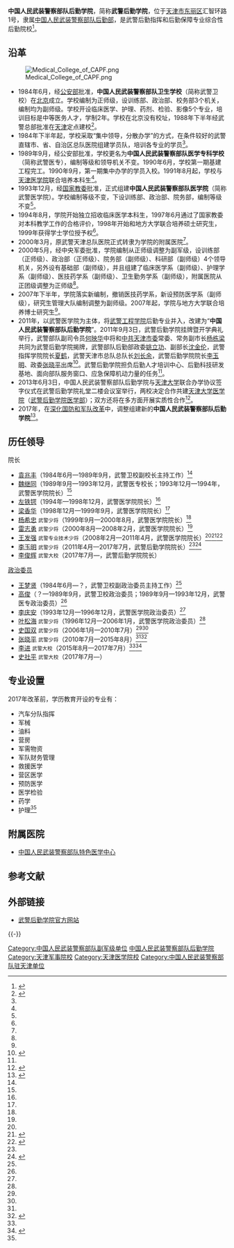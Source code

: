 {{高校
|名称    = 中国人民武装警察部队后勤学院
|外文名  = 
|图像    =[[File:Chinese_People's_Armed_Police_Force_(CAPF)_cap_insignia.svg|200px]]
|图像说明=[[中华人民共和国人民警察警徽|人民武装警察帽徽]]
|校训    =
|建校    = 2017年
|闭校    =
|类型    = 武警军事高校
|校长    =
|院长    = 
|头衔    = 政治委员
|头衔者  = 
|书记    =
|教师    =
|职工    =
|学生    =
|地址    = {{CHN}}[[天津市|天津市]][[东丽区|东丽区]]汇智环路1号
|校园环境 =
|面积    = 
|代表色  =
|隶属    = [[中国人民武装警察部队|中国人民武装警察部队]]总部
|邮编    = 
|电话    =
|网站    = http://www.wjyxy.com/
|标志    =
|脚注    =
}}

'''中国人民武装警察部队后勤学院'''，简称'''武警后勤学院'''，位于[[天津市|天津市]][[东丽区|东丽区]]汇智环路1号，隶属[[中国人民武装警察部队后勤部|中国人民武装警察部队后勤部]]，是武警后勤指挥和后勤保障专业综合性后勤院校<ref name=jj>{{Cite web |url = http://www.lupapf.com/about.asp?id=1 |title = 学院简介 |author =  |date =  |publisher = 武警后勤学院 |language =  |accessdate = 2017-08-31 |quote =  |archive-date = 2019-05-10 |archive-url = https://web.archive.org/web/20190510200126/http://www.lupapf.com/about.asp?id=1 |dead-url = no }}</ref>。

== 沿革 ==
[[File:Medical_College_of_CAPF.png|thumb]]
*1984年6月，经[[中华人民共和国公安部|公安部]]批准，'''中国人民武装警察部队卫生学校'''（简称武警卫校）在[[北京|北京]]成立。学校编制为正师级，设训练部、政治部、校务部3个机关，编制均为副师级。学校开设临床医学、护理、药剂、检验、影像5个专业，培训目标是中等医务人才，学制2年。学校在北京没有校址，1988年下半年经武警总部批准在[[天津|天津]]定点建校<ref name=lishi>{{Cite web |url = http://www.lupapf.com/about.asp?id=3 |title = 历史沿革 |author =  |date =  |publisher = 武警后勤学院 |language =  |accessdate = 2017-08-31 |quote =  |archive-date = 2019-05-10 |archive-url = https://web.archive.org/web/20190510192713/http://www.lupapf.com/about.asp?id=3 |dead-url = no }}</ref>。
*1984年下半年起，学校采取“集中领导，分散办学”的方式，在条件较好的武警直辖市、省、自治区总队医院组建学员队，培训各专业的学员<ref name=lishi/>。
*1989年9月，经公安部批准，学校更名为'''中国人民武装警察部队医学专科学校'''（简称武警医专），编制等级和领导机关不变。1990年6月，学校第一期基建工程完工。1990年9月，第一期集中办学的学员入校。1991年8月起，学校与[[天津医科大学|天津医学院]]联合培养本科生<ref name=lishi/>。
*1993年12月，经[[中华人民共和国教育部|国家教委]]批准，正式组建'''中国人民武装警察部队医学院'''（简称武警医学院）。学校编制等级不变，下设训练部、政治部、院务部，编制等级不变<ref name=lishi/>。
*1994年8月，学院开始独立招收临床医学本科生，1997年6月通过了国家教委对本科教学工作的合格评价，1998年开始和地方大学联合培养硕士研究生，1999年获得学士学位授予权<ref name=lishi/>。
*2000年3月，原武警天津总队医院正式转隶为学院的附属医院<ref name=lishi/>。
*2000年5月，经中央军委批准，学院编制从正师级调整为副军级，设训练部（正师级）、政治部（正师级）、院务部（副师级）、科研部（副师级）4个领导机关，另外设有基础部（副师级），并且组建了临床医学系（副师级）、护理学系（副师级）、医技药学系（副师级）、卫生勤务学系（副师级），附属医院从正团级调整为正师级<ref name=lishi/>。
*2007年下半年，学院落实新编制，撤销医技药学系，新设预防医学系（副师级），研究生管理大队编制调整为副师级。2007年起，学院与地方大学联合培养博士研究生<ref name=lishi/>。
*2011年，以武警医学院为主体，将[[中国人民武装警察部队工程大学|武警工程学院]]后勤专业并入，改建为“'''中国人民武装警察部队后勤学院'''”。2011年9月3日，武警后勤学院挂牌暨开学典礼举行，武警部队副司令员[[何映华|何映华]]中将和[[中国共产党天津市委员会|中共天津市委]]常委、常务副市长[[杨栋梁_(1954年)|杨栋梁]]共同为武警后勤学院揭牌，武警部队后勤部政委[[姚立功|姚立功]]、副部长[[沈金伦|沈金伦]]，武警指挥学院院长[[夏鹤|夏鹤]]，武警天津市总队总队长[[刘长余|刘长余]]，武警后勤学院院长[[李玉明|李玉明]]、政委[[张晓平|张晓平]]出席<ref>{{Cite web |url = http://news.enorth.com.cn/system/2011/09/03/007262869.shtml |title = 武警后勤学院挂牌暨开学典礼举行 |author =  |date = 2011-09-03 |publisher = 北方网 |language =  |accessdate =  |quote =  |archive-date = 2019-05-10 |archive-url = https://web.archive.org/web/20190510150211/http://news.enorth.com.cn/system/2011/09/03/007262869.shtml |dead-url = no }}</ref>。武警后勤学院担负后勤人才培训中心、后勤科技研发基地、面向部队服务窗口、应急保障机动力量的任务<ref name=lishi/>。
*2013年6月3日，中国人民武装警察部队后勤学院与[[天津大学|天津大学]]联合办学协议签字仪式在武警后勤学院礼堂二楼会议室举行，两校决定合作共建[[天津大学医学院|天津大学医学院]]（[[武警后勤学院医学部|武警后勤学院医学部]]）；双方还将在多方面开展实质性合作<ref>{{Cite web|url =http://www.tju.edu.cn/newscenter/foreign_affairs/201306/t20130603_174139.htm|title =天津大学与武警后勤学院签署联合办学协议|author =|date =2013-06-03|publisher =天津大学新闻网|language =|accessdate =|quote =|deadurl =yes|archiveurl =https://web.archive.org/web/20170831045329/http://www.tju.edu.cn/newscenter/foreign_affairs/201306/t20130603_174139.htm|archivedate =2017-08-31}}</ref>。
*2017年，在[[深化国防和军队改革|深化国防和军队改革]]中，调整组建新的'''中国人民武装警察部队后勤学院'''<ref>{{Cite web |url = http://news.ifeng.com/a/20170629/51343027_0.shtml |title = 国防部公布43所调整改革后军队院校名称 |author =  |date = 2017-06-29 |publisher = 凤凰网 |language =  |accessdate =  |quote =  |archive-date = 2019-05-11 |archive-url = https://web.archive.org/web/20190511053122/http://news.ifeng.com/a/20170629/51343027_0.shtml |dead-url = no }}</ref>。

== 历任领导 ==
{{col-begin}}
{{col-2}}
; 院长
*[[袁兆丰|袁兆丰]]（1984年6月—1989年9月，武警卫校副校长主持工作）<ref name=lishi/>
*[[魏继同|魏继同]]（1989年9月—1993年12月，武警医专校长；1993年12月—1994年，武警医学院院长）<ref name=lishi/>
*[[左铁锷|左铁锷]]（1994年—1998年12月，武警医学院院长）<ref name=lishi/>
*[[梁香华|梁香华]]（1998年12月—1999年9月，武警医学院院长）<ref name=lishi/>
*[[杨希忠|杨希忠]] <small>武警少将</small>（1999年9月—2000年8月，武警医学院院长）<ref name=lishi/>
*[[雷志勇|雷志勇]] <small>武警少将</small>（2000年8月—2008年2月，武警医学院院长）<ref name=lishi/>
*[[王发强|王发强]] <small>武警专业技术少将</small>（2008年2月—2011年4月，武警医学院院长）<ref name=lishi/><ref name="wsz">{{cite web|title =张高丽会见武警部队司令员吴双战上将|url =http://cpc.people.com.cn/GB/64093/64094/8128228.html|website =人民网|date =2008-10-04|deadurl =yes|archiveurl =https://web.archive.org/web/20160403044455/http://cpc.people.com.cn/GB/64093/64094/8128228.html|archivedate =2016-04-03|accessdate =2016-09-06}}</ref><ref>{{cite web |title = 武警指挥学院新校区落成 |url = http://news.163.com/09/1012/21/5LF21HQF000120GR.html |website = 网易 |date = 2009-10-12 |access-date = 2016-09-06 |archive-url = https://web.archive.org/web/20160913205821/http://news.163.com/09/1012/21/5LF21HQF000120GR.html |archive-date = 2016-09-13 |dead-url = yes }}</ref>
*[[李玉明|李玉明]] <small>武警少将</small>（2011年4月—2017年7月，武警后勤学院院长）<ref name=lishi/><ref>{{cite web |title = 接棒纪海泉，李明出任军事交通学院院长 |url = http://www.thepaper.cn/newsDetail_forward_1507043 |website = 澎湃新闻 |date = 2016-08-01 |accessdate = 2016-09-06 |archive-date = 2020-11-04 |archive-url = https://web.archive.org/web/20201104125410/http://www.thepaper.cn/newsDetail_forward_1507043 |dead-url = no }}</ref>
*[[李俊辉|李俊辉]] <small>武警大校</small>（2017年7月—，武警后勤学院院长）

{{col-2}}
; [[政治委员|政治委员]]
*[[王梦贤|王梦贤]]（1984年6月—？，武警卫校副政治委员主持工作）<ref name=lishi/>
*[[高俊|高俊]]（？—1989年9月，武警卫校政治委员；1989年9月—1993年12月，武警医专政治委员）<ref name=lishi/>
*[[李庆安_(武警)|李庆安]]（1993年12月—1996年12月，武警医学院政治委员）<ref name=lishi/>
*[[叶松海|叶松海]] <small>武警少将</small>（1996年12月—2006年1月，武警医学院政治委员）<ref name=lishi/>
*[[史国双|史国双]] <small>武警少将</small>（2006年1月—2010年7月）<ref name=lishi/><ref name="wsz" />
*[[张晓平|张晓平]] <small>武警少将</small>（2010年7月—2015年8月）<ref name=lishi/><ref>{{cite web |title = 武警指挥学院庆祝建院60周年 杨栋梁出席 |url = http://tj.news.cn/2011-10/16/content_23901049.htm |website = 新华网 |date = 2011-10-16 |deadurl = yes |archiveurl = https://web.archive.org/web/20160911220034/http://tj.news.cn/2011-10/16/content_23901049.htm |archivedate = 2016-09-11 |accessdate = 2016-09-06 }}</ref>
*[[李进|李进]] <small>武警大校</small>（2015年8月—2017年7月）<ref name=lishi/><ref>{{cite web |title = 李进大校接棒张晓平少将出任武警后勤学院政委 |url = http://www.thepaper.cn/newsDetail_forward_1364075_1 |website = 澎湃新闻 |date = 2015-08-14 |accessdate = 2017-08-30 |archive-date = 2020-11-04 |archive-url = https://web.archive.org/web/20201104132222/http://www.thepaper.cn/newsDetail_forward_1364075_1 |dead-url = no }}</ref>
*[[史社平|史社平]] <small>武警大校</small>（2017年7月—）

{{col-end}}

==专业设置==
2017年改革前，学历教育开设的专业有：
*汽车分队指挥
*军械
*油料
*营房
*军需物资
*军队财务管理
*救援医学
*营区医学
*预防医学
*医学检验
*药学
*护理<ref name=jj/>

==附属医院==
*[[中国人民武装警察部队特色医学中心|中国人民武装警察部队特色医学中心]]

== 参考文献 ==
{{Reflist}}

==外部链接==
*[http://www.lupapf.com 武警后勤学院官方网站]{{Wayback|url=http://www.lupapf.com/ |date=20201024111508 }}

{{-}}
{{武警院校|nocat}}
{{天津高等院校|nocat}}

[[Category:中国人民武装警察部队副军级单位|Category:中国人民武装警察部队副军级单位]]
[[Category:中国人民武装警察部队后勤学院|]]
[[Category:天津军事院校|Category:天津军事院校]]
[[Category:天津医学院校|Category:天津医学院校]]
[[Category:中国人民武装警察部队驻天津单位|Category:中国人民武装警察部队驻天津单位]]